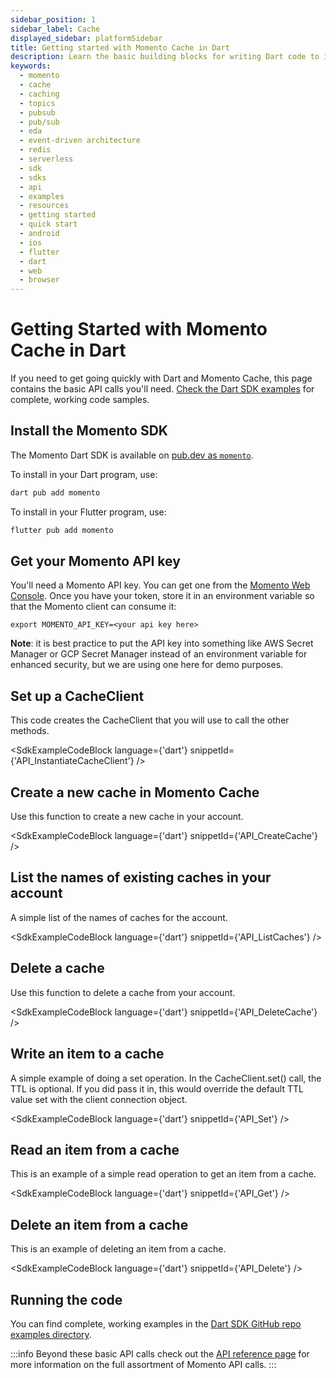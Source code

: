 ```yaml
---
sidebar_position: 1
sidebar_label: Cache
displayed_sidebar: platformSidebar
title: Getting started with Momento Cache in Dart
description: Learn the basic building blocks for writing Dart code to interact with Momento Cache in your Flutter client applications. You can target browsers, iOS, and Android from a single code base.
keywords:
  - momento
  - cache
  - caching
  - topics
  - pubsub
  - pub/sub
  - eda
  - event-driven architecture
  - redis
  - serverless
  - sdk
  - sdks
  - api
  - examples
  - resources
  - getting started
  - quick start
  - android
  - ios
  - flutter
  - dart
  - web
  - browser
---
```



# Getting Started with Momento Cache in Dart

If you need to get going quickly with Dart and Momento Cache, this page contains the basic API calls you'll need. [Check the Dart SDK examples](https://github.com/momentohq/client-sdk-dart/tree/main/example) for complete, working code samples.

## Install the Momento SDK

The Momento Dart SDK is available on [pub.dev as `momento`](https://pub.dev/packages/momento).

To install in your Dart program, use:

```bash
dart pub add momento
```

To install in your Flutter program, use:

```bash
flutter pub add momento
```

## Get your Momento API key

You'll need a Momento API key. You can get one from the [Momento Web Console](https://console.gomomento.com/).
Once you have your token, store it in an environment variable so that the Momento client can consume it:

```
export MOMENTO_API_KEY=<your api key here>
```

**Note**: it is best practice to put the API key into something like AWS Secret Manager or GCP Secret Manager instead of an environment variable for enhanced security, but we are using one here for demo purposes.

## Set up a CacheClient
This code creates the CacheClient that you will use to call the other methods.

<SdkExampleCodeBlock language={'dart'} snippetId={'API_InstantiateCacheClient'} />

## Create a new cache in Momento Cache
Use this function to create a new cache in your account.

<SdkExampleCodeBlock language={'dart'} snippetId={'API_CreateCache'} />

## List the names of existing caches in your account
A simple list of the names of caches for the account.

<SdkExampleCodeBlock language={'dart'} snippetId={'API_ListCaches'} />

## Delete a cache
Use this function to delete a cache from your account.

<SdkExampleCodeBlock language={'dart'} snippetId={'API_DeleteCache'} />

## Write an item to a cache
A simple example of doing a set operation. In the CacheClient.set() call, the TTL is optional. If you did pass it in, this would override the default TTL value set with the client connection object.

<SdkExampleCodeBlock language={'dart'} snippetId={'API_Set'} />

## Read an item from a cache
This is an example of a simple read operation to get an item from a cache.

<SdkExampleCodeBlock language={'dart'} snippetId={'API_Get'} />

## Delete an item from a cache
This is an example of deleting an item from a cache.

<SdkExampleCodeBlock language={'dart'} snippetId={'API_Delete'} />

## Running the code

You can find complete, working examples in the [Dart SDK GitHub repo examples directory](https://github.com/momentohq/client-sdk-dart/tree/main/example).

:::info
Beyond these basic API calls check out the [API reference page](/cache/develop/api-reference/index.mdx) for more information on the full assortment of Momento API calls.
:::
